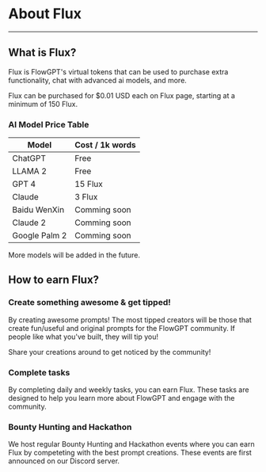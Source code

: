 # About Flux

---

## What is Flux?

Flux is FlowGPT's virtual tokens that can be used to purchase extra functionality, chat with advanced ai models, and more.


Flux can be purchased for $0.01 USD each on Flux page, starting at a minimum of 150 Flux. 

### AI Model Price Table

| Model | Cost / 1k words |
| --- | --- |
| ChatGPT | Free |
| LLAMA 2 | Free |
| GPT 4 | 15 Flux |
| Claude | 3 Flux |
| Baidu WenXin | Comming soon |
| Claude 2 | Comming soon |
| Google Palm 2 | Comming soon |


More models will be added in the future.


## How to earn Flux?

### Create something awesome & get tipped!
By creating awesome prompts! The most tipped creators will be those that create fun/useful and original prompts for the FlowGPT community. If people like what you've built, they will tip you!

Share your creations around to get noticed by the community!

### Complete tasks
By completing daily and weekly tasks, you can earn Flux. These tasks are designed to help you learn more about FlowGPT and engage with the community.

### Bounty Hunting and Hackathon
We host regular Bounty Hunting and Hackathon events where you can earn Flux by competeting with the best prompt creations. These events are first announced on our Discord server.

